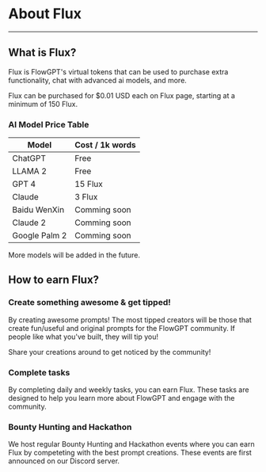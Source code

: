 # About Flux

---

## What is Flux?

Flux is FlowGPT's virtual tokens that can be used to purchase extra functionality, chat with advanced ai models, and more.


Flux can be purchased for $0.01 USD each on Flux page, starting at a minimum of 150 Flux. 

### AI Model Price Table

| Model | Cost / 1k words |
| --- | --- |
| ChatGPT | Free |
| LLAMA 2 | Free |
| GPT 4 | 15 Flux |
| Claude | 3 Flux |
| Baidu WenXin | Comming soon |
| Claude 2 | Comming soon |
| Google Palm 2 | Comming soon |


More models will be added in the future.


## How to earn Flux?

### Create something awesome & get tipped!
By creating awesome prompts! The most tipped creators will be those that create fun/useful and original prompts for the FlowGPT community. If people like what you've built, they will tip you!

Share your creations around to get noticed by the community!

### Complete tasks
By completing daily and weekly tasks, you can earn Flux. These tasks are designed to help you learn more about FlowGPT and engage with the community.

### Bounty Hunting and Hackathon
We host regular Bounty Hunting and Hackathon events where you can earn Flux by competeting with the best prompt creations. These events are first announced on our Discord server.

